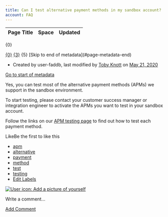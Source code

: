 ```yaml
---
title: Can I test alternative payment methods in my sandbox account?
account: FAQ 
---
```


<table class="aui"> <thead> <tr class="header"> <th class="search-result-title">Page Title</th> <th class="search-result-space">Space</th> <th class="search-result-date">Updated</th> </tr> </thead> </table> <p class="search-result-count">{0}</p> <tr class="search-result"> <td class="search-result-title"><a href="{1}" class="content-type-{2}"><span>{0}</span></a></td> <td class="search-result-space"><a class="space" href="/display/{4}/" title="{3}">{3}</a></td> <td class="search-result-date"><span class="date" title="{6}">{5}</span></td> </tr> [Skip to end of metadata](#page-metadata-end)

*   Created by user-faddb, last modified by [Toby Knott](    /display/~toby.knott
    ) on [May 21, 2020](/pages/diffpagesbyversion.action?pageId=721178&selectedPageVersions=2&selectedPageVersions=3 "Show changes")

[Go to start of metadata](#page-metadata-start)

Yes, you can test most of the alternative payment methods (APMs) we support in the sandbox environment.

To start testing, please contact your customer success manager or integration engineer to activate the APMs you want to test in your sandbox account.

Follow the links on our [APM testing page](/display/DOCS/APM+testing) to find out how to test each payment method.

LikeBe the first to like this

*   [apm](/label/FAQ/apm)
*   [alternative](/label/FAQ/alternative)
*   [payment](/label/FAQ/payment)
*   [method](/label/FAQ/method)
*   [test](/label/FAQ/test)
*   [testing](/label/FAQ/testing)
*   [Edit Labels](# "Edit Labels (Type 'l')")

[![User icon: Add a picture of yourself](/s/en_GB/7901/abf7b35644d5a5d1d7e4b0969a83e8eb2b569fb5/_/images/icons/profilepics/add_profile_pic.svg)](/users/profile/editmyprofilepicture.action)

Write a comment…

[Add Comment](/pages/viewpage.action?pageId=721178&showComments=true&showCommentArea=true#addcomment)
